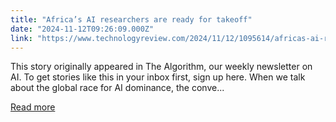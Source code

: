 ```yaml
---
title: "Africa’s AI researchers are ready for takeoff"
date: "2024-11-12T09:26:09.000Z"
link: "https://www.technologyreview.com/2024/11/12/1095614/africas-ai-researchers-are-ready-for-takeoff/"
---
```


This story originally appeared in The Algorithm, our weekly newsletter on AI. To get stories like this in your inbox first, sign up here. When we talk about the global race for AI dominance, the conve...

[Read more](https://www.technologyreview.com/2024/11/12/1095614/africas-ai-researchers-are-ready-for-takeoff/)
